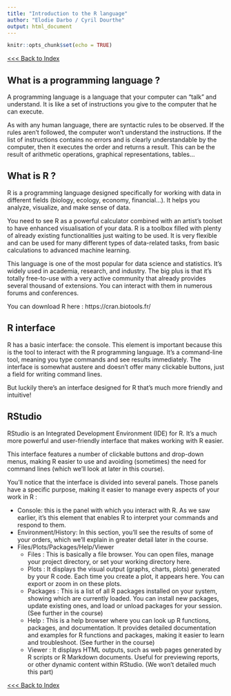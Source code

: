 ```yaml
---
title: "Introduction to the R language"
author: "Elodie Darbo / Cyril Dourthe"
output: html_document
---
```

<style>
details > summary {
  padding: 4px;
  width: 400px;
  background-color: #eeeeee;
  border: none;
  box-shadow: 1px 1px 2px #bbbbbb;
  cursor: pointer;
}

details > p {
  background-color: #E0F8EC;
  padding: 4px;
  margin: 0;
  box-shadow: 1px 1px 2px #bbbbbb;
}
</style>

```r
knitr::opts_chunk$set(echo = TRUE)
```

[<<< Back to Index](./0.course_index.html)

## What is a programming language ?

A programming language is a language that your computer can "talk" and understand. It is like a set of instructions you give to the computer that he can execute.

As with any human language, there are syntactic rules to be observed. If the rules aren't followed, the computer won't understand the instructions.
If the list of instructions contains no errors and is clearly understandable by the computer, then it executes the order and returns a result. This can be the result of arithmetic operations, graphical representations, tables...

## What is R ?

R is a programming language designed specifically for working with data in different fields (biology, ecology, economy, financial...). It helps you analyze, visualize, and make sense of data.

You need to see R as a powerful calculator combined with an artist's toolset to have enhanced visualisation of your data.
R is a toolbox filled with plenty of already existing functionalities just waiting to be used.
It is very flexible and can be used for many different types of data-related tasks, from basic calculations to advanced machine learning.

This language is one of the most popular for data science and statistics. It's widely used in academia, research, and industry.
The big plus is that it's totally free-to-use with a very active community that already provides several thousand of extensions. You can interact with them in numerous forums and conferences.

You can download R here : https://cran.biotools.fr/

## R interface

R has a basic interface: the console.
This element is important because this is the tool to interact with the R programming language. It’s a command-line tool, meaning you type commands and see results immediately.
The interface is somewhat austere and doesn't offer many clickable buttons, just a field for writing command lines.

But luckily there's an interface designed for R that's much more friendly and intuitive!

## RStudio

RStudio is an Integrated Development Environment (IDE) for R. It's a much more powerful and user-friendly interface that makes working with R easier.

This interface features a number of clickable buttons and drop-down menus, making R easier to use and avoiding (sometimes) the need for command lines (which we'll look at later in this course).

You'll notice that the interface is divided into several panels. Those panels have a specific purpose, making it easier to manage every aspects of your work in R :

* Console: this is the panel with which you interact with R. As we saw earlier, it's this element that enables R to interpret your commands and respond to them.
* Environment/History: In this section, you'll see the results of some of your orders, which we'll explain in greater detail later in the course.
* Files/Plots/Packages/Help/Viewer
  - Files : This is basically a file browser. You can open files, manage your project directory, or set your working directory here.
  - Plots : It displays the visual output (graphs, charts, plots) generated by your R code. Each time you create a plot, it appears here. You can export or zoom in on these plots.
  - Packages : This is a list of all R packages installed on your system, showing which are currently loaded. You can install new packages, update existing ones, and load or unload packages for your session. (See further in the course)
  - Help : This is a help browser where you can look up R functions, packages, and documentation. It provides detailed documentation and examples for R functions and packages, making it easier to learn and troubleshoot. (See further in the course)
  - Viewer : It displays HTML outputs, such as web pages generated by R scripts or R Markdown documents. Useful for previewing reports, or other dynamic content within RStudio. (We won't detailed much this part)
  
[<<< Back to Index](./0.course_index.html)